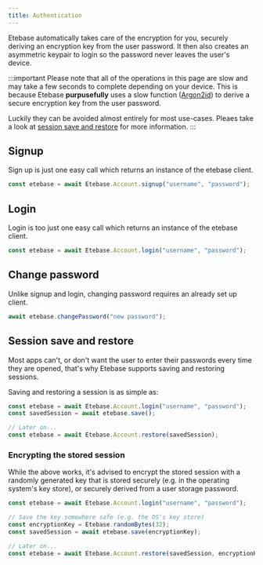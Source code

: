 ```yaml
---
title: Authentication
---
```




Etebase automatically takes care of the encryption for you, securely deriving an encryption key from the user password. It then also creates an asymmetric keypair to login so the password never leaves the user's device.

:::important
Please note that all of the operations in this page are slow and may take a few seconds to complete depending on your device. This is because Etebase **purpusefully** uses a slow function ([Argon2id](https://en.wikipedia.org/wiki/Argon2)) to derive a secure encryption key from the user password.

Luckily they can be avoided almost entirely for most use-cases. Pleaes take a look at [session save and restore](#session-save-and-restore) for more information.
:::


## Signup

Sign up is just one easy call which returns an instance of the etebase client.

<CodeTabs>
<TabItem value="js">

```js
const etebase = await Etebase.Account.signup("username", "password");
```

</TabItem>
</CodeTabs>


## Login

Login is too just one easy call which returns an instance of the etebase client.

<CodeTabs>
<TabItem value="js">

```js
const etebase = await Etebase.Account.login("username", "password");
```

</TabItem>
</CodeTabs>


## Change password

Unlike signup and login, changing password requires an already set up client.

<CodeTabs>
<TabItem value="js">

```js
await etebase.changePassword("new password");
```

</TabItem>
</CodeTabs>

## Session save and restore

Most apps can't, or don't want the user to enter their passwords every time they are opened, that's why Etebase supports saving and restoring sessions.

Saving and restoring a session is as simple as:

<CodeTabs>
<TabItem value="js">

```js
const etebase = await Etebase.Account.login("username", "password");
const savedSession = await etebase.save();

// Later on...
const etebase = await Etebase.Account.restore(savedSession);
```

</TabItem>
</CodeTabs>

### Encrypting the stored session

While the above works, it's advised to encrypt the stored session with a randomly generated key that is
stored securely (e.g. in the operating system's key store), or securely derived from a user storage password.

<CodeTabs>
<TabItem value="js">

```js
const etebase = await Etebase.Account.login("username", "password");

// Save the key somewhere safe (e.g. the OS's key store)
const encryptionKey = Etebase.randomBytes(32);
const savedSession = await etebase.save(encryptionKey);

// Later on...
const etebase = await Etebase.Account.restore(savedSession, encryptionKey);
```

</TabItem>
</CodeTabs>
